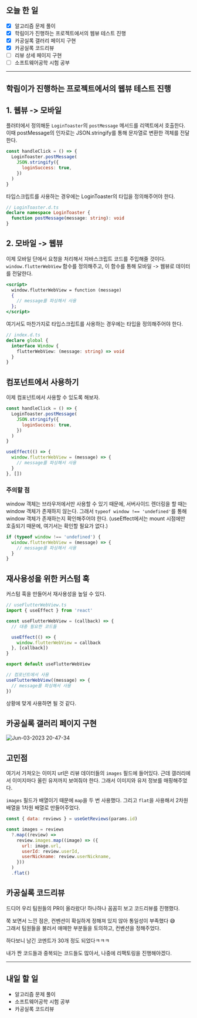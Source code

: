 ## 오늘 한 일

- [x] 알고리즘 문제 풀이
- [x] 학림이가 진행하는 프로젝트에서의 웹뷰 테스트 진행
- [x] 카공실록 갤러리 페이지 구현
- [x] 카공실록 코드리뷰
- [ ] 리뷰 상세 페이지 구현
- [ ] 소프트웨어공학 시험 공부

---

## 학림이가 진행하는 프로젝트에서의 웹뷰 테스트 진행

## 1. 웹뷰 -> 모바일

플러터에서 정의해둔 `LoginToaster`의 `postMessage` 메서드를 리액트에서 호출한다. 이때 postMessage의 인자로는 JSON.stringify를 통해 문자열로 변환한 객체를 전달한다.

```jsx
const handleClick = () => {
  LoginToaster.postMessage(
    JSON.stringify({
      loginSuccess: true,
    })
  )
}
```

타입스크립트를 사용하는 경우에는 LoginToaster의 타입을 정의해주어야 한다.

```ts
// LoginToaster.d.ts
declare namespace LoginToaster {
  function postMessage(message: string): void
}
```

## 2. 모바일 -> 웹뷰

이제 모바일 단에서 요청을 처리해서 자바스크립트 코드를 주입해줄 것이다.
`window.flutterWebView` 함수를 정의해주고, 이 함수를 통해 모바일 -> 웹뷰로 데이터를 전달한다.

```jsx
<script>
  window.flutterWebView = function (message)
  {
    // message를 파싱해서 사용
  };
</script>
```

여기서도 마찬가지로 타입스크립트를 사용하는 경우에는 타입을 정의해주어야 한다.

```ts
// index.d.ts
declare global {
  interface Window {
    flutterWebView: (message: string) => void
  }
}
```

## 컴포넌트에서 사용하기

이제 컴포넌트에서 사용할 수 있도록 해보자.

```jsx
const handleClick = () => {
  LoginToaster.postMessage(
    JSON.stringify({
      loginSuccess: true,
    })
  )
}

useEffect(() => {
  window.flutterWebView = (message) => {
    // message를 파싱해서 사용
  }
}, [])
```

### 주의할 점

window 객체는 브라우저에서만 사용할 수 있기 때문에, 서버사이드 렌더링을 할 때는 window 객체가 존재하지 않는다. 그래서 `typeof window !== 'undefined'`를 통해 window 객체가 존재하는지 확인해주어야 한다. (useEffect에서는 mount 시점에만 호출되기 때문에, 여기서는 확인할 필요가 없다.)

```jsx
if (typeof window !== 'undefined') {
  window.flutterWebView = (message) => {
    // message를 파싱해서 사용
  }
}
```

## 재사용성을 위한 커스텀 훅

커스텀 훅을 만들어서 재사용성을 높일 수 있다.

```jsx
// useFlutterWebView.ts
import { useEffect } from 'react'

const useFlutterWebView = (callback) => {
  // 대충 필요한 코드들

  useEffect(() => {
    window.flutterWebView = callback
  }, [callback])
}

export default useFlutterWebView

// 컴포넌트에서 사용
useFlutterWebView((message) => {
  // message를 파싱해서 사용
})
```

상황에 맞게 사용하면 될 것 같다.

## 카공실록 갤러리 페이지 구현

![Jun-03-2023 20-47-34](https://github.com/kagong-sillok/kagong-sillok-client/assets/23312485/c3d9a7dc-dcb7-4697-9509-deb70bb20fa5)

## 고민점

여기서 가져오는 이미지 url은 리뷰 데이터들의 `images` 필드에 들어있다. 근데 갤러리에서 이미지마다 올린 유저까지 보여줘야 한다. 그래서 이미지와 유저 정보를 매핑해주었다.

`images` 필드가 배열이기 때문에 `map`을 두 번 사용했다. 그리고 `flat`을 사용해서 2차원 배열을 1차원 배열로 만들어주었다.

```jsx
const { data: reviews } = useGetReviews(params.id)

const images = reviews
  ?.map((review) =>
    review.images.map((image) => ({
      url: image.url,
      userId: review.userId,
      userNickname: review.userNickname,
    }))
  )
  .flat()
```

## 카공실록 코드리뷰

드디어 우리 팀원들의 PR이 올라왔다! 하나하나 꼼꼼히 보고 코드리뷰를 진행했다.

쭉 보면서 느낀 점은, 컨벤션이 확실하게 정해져 있지 않아 통일성이 부족했다 😅  
그래서 팀원들을 불러서 애매한 부분들을 토의하고, 컨벤션을 정해주었다.

하다보니 남긴 코멘트가 30개 정도 되었다ㅋㅋㅋ

내가 짠 코드들과 중복되는 코드들도 많아서, 나중에 리팩토링을 진행해야겠다.

---

## 내일 할 일

- 알고리즘 문제 풀이
- 소프트웨어공학 시험 공부
- 카공실록 코드리뷰
